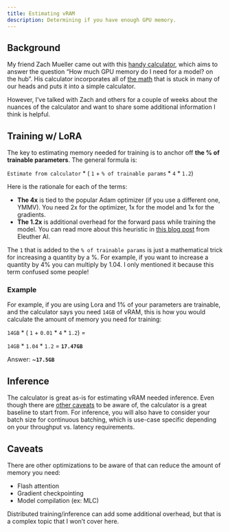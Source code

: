 ```yaml
---
title: Estimating vRAM
description: Determining if you have enough GPU memory. 
---
```


## Background

My friend Zach Mueller came out with this [handy calculator](https://twitter.com/TheZachMueller/status/1696157965890339148?s=20), which aims to answer the question "How much GPU memory do I need for a model? on the hub".  His calculator incorporates all of [the math](https://www.anyscale.com/blog/num-every-llm-developer-should-know) that is stuck in many of our heads and puts it into a simple calculator. 

However, I've talked with Zach and others for a couple of weeks about the nuances of the calculator and want to share some additional information I think is helpful.

## Training w/ LoRA

The key to estimating memory needed for training is to anchor off **the % of trainable parameters**.  The general formula is:

`Estimate from calculator` * ( `1` + `% of trainable params` * `4` * `1.2`)

Here is the rationale for each of the terms:

- **The 4x** is tied to the popular Adam optimizer (if you use a different one, YMMV).  You need 2x for the optimizer, 1x for the model and 1x for the gradients.
- **The 1.2x** is additional overhead for the forward pass while training the model.  You can read more about this heuristic in [this blog post](https://blog.eleuther.ai/transformer-math/#total-inference-memory) from Eleuther AI.

:::{.callout-note}
The `1` that is added to the `% of trainable params` is just a mathematical trick for increasing a quantity by a %.  For example, if you want to increase a quantity by 4% you can multiply by 1.04. I only mentioned it because this term confused some people!
:::

### Example

For example, if you are using Lora and 1% of your parameters are trainable, and the calculator says you need `14GB` of vRAM, this is how you would calculate the amount of memory you need for training:

`14GB` * ( `1` + `0.01` * `4` * `1.2`) = 
    
`14GB` * `1.04` * `1.2` = **`17.47GB`**

Answer: ~**`17.5GB`**

## Inference

The calculator is great as-is for estimating vRAM needed inference.  Even though there are [other caveats](#other-caveats) to be aware of, the calculator is a great baseline to start from.  For inference, you will also have to consider your batch size for continuous batching, which is use-case specific depending on your throughput vs. latency requirements.

## Caveats

There are other optimizations to be aware of that can reduce the amount of memory you need:

- Flash attention
- Gradient checkpointing
- Model compilation (ex: MLC)

Distributed training/inference can add some additional overhead, but that is a complex topic that I won't cover here.
